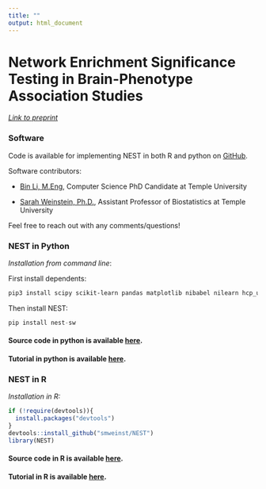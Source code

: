 ```yaml
---
title: ""
output: html_document
---
```


<style type="text/css">
.main-container {
  max-width: 1000px;
  margin-left: auto;
  margin-right: auto;
}
</style>

# Network Enrichment Significance Testing in Brain-Phenotype Association Studies
<!-- to do: list co-authors -->

[*Link to preprint*](https://www.biorxiv.org/content/10.1101/2023.11.10.566593v1)

### Software

Code is available for implementing NEST in both R and python on [GitHub](https://github.com/smweinst/NEST).

Software contributors:

- [Bin Li, M.Eng](https://www.linkedin.com/in/bin-li-9261521b3/?locale=en_US), Computer Science PhD Candidate at Temple University

- [Sarah Weinstein, Ph.D.](https://smweinst.github.io), Assistant Professor of Biostatistics at Temple University

Feel free to reach out with any comments/questions!  

### NEST in Python

*Installation from command line*:

First install dependents:

```bash
pip3 install scipy scikit-learn pandas matplotlib nibabel nilearn hcp_utils
```

Then install NEST:
```python
pip install nest-sw
```

#### Source code in python is available [here](https://github.com/smweinst/NEST/tree/main/Python).

#### Tutorial in python is available [here](https://github.com/smweinst/NEST/blob/main/Python/example.ipynb).

<!-- ##### Step 1: import the NEST package after the installation. -->
<!-- ```{python, include = T, eval = F, python.reticulate = F} -->
<!-- from nest-sw import nest -->
<!-- ``` -->

<!-- ##### Step 2: Preparing the data and define the following dictionary of arguments passed to the nest method. The args can be defined as follows, assuming vertex-wise linear models will be fit to estimate local brain-phenotype associations (i.e., specifying `statFun='lm'` in step 4.). -->

<!-- ```{python, include = T, eval = F, python.reticulate = F} -->
<!-- args_lm = { -->
<!--     'X': data, -->
<!--     'y': phenotype, -->
<!--     'Z': covariate,  -->
<!--     'FL': False, -->
<!--     'n_perm': 999 -->
<!-- } -->
<!-- ``` -->

<!-- Arguments to be included for `statFun='lm'`:  -->

<!-- - `X`: *N* x *P* matrix (numpy array) of *P* imaging features (e.g., vertices) for *N* participants -->

<!-- - `y`: *N*-dimensional vector of phenotype of interest (i.e., testing enrichment of *X*-*y* associations) -->

<!-- - `Z`: Optional. Specify one or more covariates (matrix with N rows and *q* columns for *q* covariates). Default is `NULL` (no covariates to be included). -->

<!-- - `FL`: Optional (default is `False`). Set to `True` to use Freedman-Lane procedure to account for dependence between covariates in permutation. -->

<!-- - `n_perm`: Optional (default is `999`, with smallest possible p-value of 1/1000). -->

<!-- ##### Step 3: Load network labels (e.g., `network_labels` array), shaped as a binary array with `P` elements, each corresponding to an image location, with value 1 corresponding to the network/region of interest and 0 corresponding to locations outside the network of interest. -->

<!-- ##### Step 4: Apply NEST to test enrichment of brain-phenotype associations in specified network. -->
<!-- ```{python, include = T, eval = F, python.reticulate = F} -->
<!-- output = nest(statFun='lm',args=args_lm,net_maps=network_labels) -->

<!-- print('p-value:', output[0]) -->

<!-- # output[0]: p-value -->
<!-- # output[1]: observed enrichment score -->
<!-- # output[2]: enrichment scores for null distribution -->
<!-- ``` -->

<!-- ##### Python code is available [here](https://github.com/smweinst/NEST/blob/main/Python/example.ipynb). -->

### NEST in R
*Installation in R:*  
```r
if (!require(devtools)){
  install.packages("devtools")
}
devtools::install_github("smweinst/NEST")
library(NEST)
```

#### Source code in R is available [here](https://github.com/smweinst/NEST/tree/main/R).
#### Tutorial in R is available [here](https://github.com/smweinst/NEST/tree/main/R/readme.md).